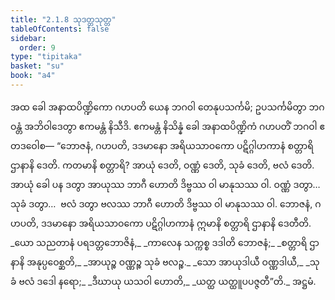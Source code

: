 ```yaml
---
title: "2.1.8 သုဒတ္တသုတ္တ"
tableOfContents: false
sidebar:
  order: 9
type: "tipitaka"
basket: "su"
book: "a4"
---
```



<DynamicBreadcrumb />

<Division number="58" book="a4">

<Paragraph number="422" book="a4">
အထ ခေါ အနာထပိဏ္ဍိကော ဂဟပတိ ယေန ဘဂဝါ တေနုပသင်္ကမိ; ဥပသင်္ကမိတွာ ဘဂဝန္တံ အဘိဝါဒေတွာ ဧကမန္တံ နိသီဒိ. ဧကမန္တံ နိသိန္နံ ခေါ အနာထပိဏ္ဍိကံ ဂဟပတိံ ဘဂဝါ ဧတဒဝေါစ—
</Paragraph>

<Paragraph number="423" book="a4">
“ဘောဇနံ, ဂဟပတိ, ဒဒမာနော အရိယသာဝကော ပဋိဂ္ဂါဟကာနံ စတ္တာရိ ဌာနာနိ ဒေတိ. ကတမာနိ စတ္တာရိ? အာယုံ ဒေတိ, ဝဏ္ဏံ ဒေတိ, သုခံ ဒေတိ, ဗလံ ဒေတိ. အာယုံ ခေါ ပန ဒတွာ အာယုဿ ဘာဂီ ဟောတိ ဒိဗ္ဗဿ ဝါ မာနုသဿ ဝါ. ဝဏ္ဏံ ဒတွာ…  သုခံ ဒတွာ…  ဗလံ ဒတွာ ဗလဿ ဘာဂီ ဟောတိ ဒိဗ္ဗဿ ဝါ မာနုသဿ ဝါ. ဘောဇနံ, ဂဟပတိ, ဒဒမာနော အရိယသာဝကော ပဋိဂ္ဂါဟကာနံ ဣမာနိ စတ္တာရိ ဌာနာနိ ဒေတီတိ.
</Paragraph>

<Paragraph number="424" type="verses" book="a4">
_ယော သညတာနံ ပရဒတ္တဘောဇိနံ,_  
_ကာလေန သက္ကစ္စ ဒဒါတိ ဘောဇနံ;_  
_စတ္တာရိ ဌာနာနိ အနုပ္ပဝေစ္ဆတိ,_  
_အာယုဉ္စ ဝဏ္ဏဉ္စ သုခံ ဗလဉ္စ._  

</Paragraph>

<Paragraph number="425" type="verses" book="a4">
_သော အာယုဒါယီ ဝဏ္ဏဒါယီ,_  
_သုခံ ဗလံ ဒဒေါ နရော;_  
_ဒီဃာယု ယသဝါ ဟောတိ,_  
_ယတ္ထ ယတ္ထူပပဇ္ဇတီ”တိ._  


</Paragraph>
</Division>

<Paragraph number="426" type="center" book="a4">
အဋ္ဌမံ.
</Paragraph>